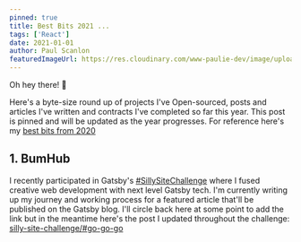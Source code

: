 ```yaml
---
pinned: true
title: Best Bits 2021 ...
tags: ['React']
date: 2021-01-01
author: Paul Scanlon
featuredImageUrl: https://res.cloudinary.com/www-paulie-dev/image/upload/v1610145099/paulie.dev/2021/best-bits/best-bits_cwnztd.jpg
---
```


Oh hey there! 👋

Here's a byte-size round up of projects I've Open-sourced, posts and articles I've written and contracts I've completed
so far this year. This post is pinned and will be updated as the year progresses. For reference here's my
[best bits from 2020](/posts/2020/best-bits-2020/)

<Divider />

## 1. BumHub

I recently participated in Gatsby's
[#SillySiteChallenge](https://twitter.com/hashtag/SillySiteChallenge?src=hashtag_click&f=live) where I fused creative
web development with next level Gatsby tech. I'm currently writing up my journey and working process for a featured
article that'll be published on the Gatsby blog. I'll circle back here at some point to add the link but in the meantime
here's the post I updated throughout the challenge:
[silly-site-challenge/#go-go-go](/posts/2020/11/silly-site-challenge/#go-go-go)

